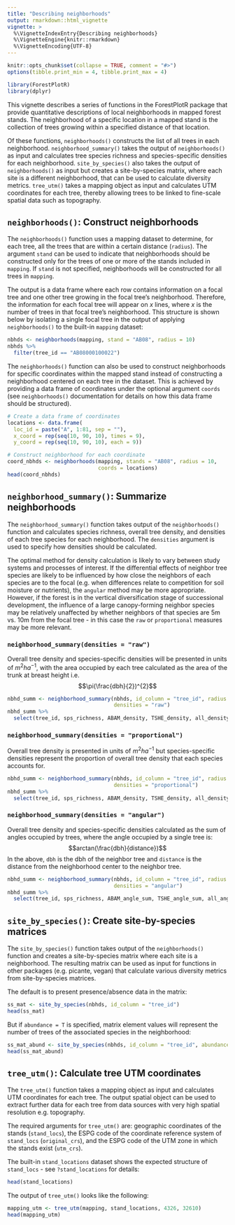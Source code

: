 ```yaml
---
title: "Describing neighborhoods"
output: rmarkdown::html_vignette
vignette: >
  %\VignetteIndexEntry{Describing neighborhoods}
  %\VignetteEngine{knitr::rmarkdown}
  %\VignetteEncoding{UTF-8}
---
```


```r
knitr::opts_chunk$set(collapse = TRUE, comment = "#>")
options(tibble.print_min = 4, tibble.print_max = 4)
```

```r
library(ForestPlotR)
library(dplyr)
```

This vignette describes a series of functions in the ForestPlotR package that 
provide quantitative descriptions of local neighborhoods in mapped forest
stands. The neighborhood of a specific location in a mapped stand is the 
collection of trees growing within a specified distance of that location. 

Of these functions, `neighborhoods()` constructs the list of all trees in each
neighborhood. `neighborhood_summary()` takes the output of `neighborhoods()` as
input and calculates tree species richness and species-specific densities for
each neighborhood. `site_by_species()` also takes the output of
`neighborhoods()` as input but creates a site-by-species matrix, where each site
is a different neighborhood, that can be used to calculate diversity metrics.
`tree_utm()` takes a mapping object as input and calculates UTM coordinates for
each tree, thereby allowing trees to be linked to fine-scale spatial data such
as topography.

## `neighborhoods()`: Construct neighborhoods

The `neighborhoods()` function uses a mapping dataset to determine, for each
tree, all the trees that are within a certain distance (`radius`). The argument
`stand` can be used to indicate that neighborhoods should be constructed only
for the trees of one or more of the stands included in `mapping`. If `stand` is
not specified, neighborhoods will be constructed for all trees in `mapping`.

The output is a data frame where each row contains information on a focal tree
and one other tree growing in the focal tree's neighborhood. Therefore, the
information for each focal tree will appear on *x* lines, where *x* is the
number of trees in that focal tree's neighborhood. This structure is shown
below by isolating a single focal tree in the output of applying 
`neighborhoods()` to the built-in `mapping` dataset:

```r
nbhds <- neighborhoods(mapping, stand = "AB08", radius = 10)
nbhds %>%
  filter(tree_id == "AB08000100022")
```

The `neighborhoods()` function can also be used to construct neighborhoods for
specific coordinates within the mapped stand instead of constructing a
neighborhood centered on each tree in the dataset. This is achieved by
providing a data frame of coordinates under the optional argument `coords` (see
`neighborhoods()` documentation for details on how this data frame should be
structured).

```r
# Create a data frame of coordinates
locations <- data.frame(
  loc_id = paste("A", 1:81, sep = ""),
  x_coord = rep(seq(10, 90, 10), times = 9),
  y_coord = rep(seq(10, 90, 10), each = 9))

# Construct neighborhood for each coordinate
coord_nbhds <- neighborhoods(mapping, stands = "AB08", radius = 10,
                             coords = locations)
head(coord_nbhds)
```

## `neighborhood_summary()`: Summarize neighborhoods

The `neighborhood_summary()` function takes output of the `neighborhoods()`
function and calculates species richness, overall tree density, and densities of
each tree species for each neighborhood. The `densities` argument is used to
specify how densities should be calculated.

The optimal method for density calculation is likely to vary between study 
systems and processes of interest. If the differential effects of neighbor tree 
species are likely to be influenced by how close the neighbors of each species 
are to the focal (e.g. when differences relate to competition for soil moisture 
or nutrients), the `angular` method may be more appropriate. However, if the
forest is in the vertical diversification stage of successional development, the
influence of a large canopy-forming neighbor species may be relatively 
unaffected by whether neighbors of that species are 5m vs. 10m from the focal 
tree - in this case the `raw` or `proportional` measures may be more relevant.

### `neighborhood_summary(densities = "raw")`

Overall tree density and species-specific densities will be presented in units
of $m^{2}ha^{-1}$, with the area occupied by each tree calculated as the area
of the trunk at breast height i.e.
$$\pi(\frac{dbh}{2})^{2}$$
```r
nbhd_summ <- neighborhood_summary(nbhds, id_column = "tree_id", radius = 10,
                                  densities = "raw")
nbhd_summ %>%
  select(tree_id, sps_richness, ABAM_density, TSHE_density, all_density)
```

### `neighborhood_summary(densities = "proportional")`

Overall tree density is presented in units of $m^{2}ha^{-1}$ but species-specific densities represent the proportion of overall tree density that each species
accounts for.

```r
nbhd_summ <- neighborhood_summary(nbhds, id_column = "tree_id", radius = 10,
                                  densities = "proportional")
nbhd_summ %>%
  select(tree_id, sps_richness, ABAM_density, TSHE_density, all_density)
```

### `neighborhood_summary(densities = "angular")`

Overall tree density and species-specific densities calculated as the sum of 
angles occupied by trees, where the angle occupied by a single tree is:
$$arctan(\frac{dbh}{distance})$$ In the above, `dbh` is the dbh of the
neighbor tree and `distance` is the distance from the neighborhood center to
the neighbor tree.

```r
nbhd_summ <- neighborhood_summary(nbhds, id_column = "tree_id", radius = 10,
                                  densities = "angular")
nbhd_summ %>%
  select(tree_id, sps_richness, ABAM_angle_sum, TSHE_angle_sum, all_angle_sum)
```

## `site_by_species()`: Create site-by-species matrices

The `site_by_species()` function takes output of the `neighborhoods()` function
and creates a site-by-species matrix where each site is a neighborhood. The
resulting matrix can be used as input for functions in other packages (e.g.
picante, vegan) that calculate various diversity metrics from site-by-species
matrices.

The default is to present presence/absence data in the matrix:

```r
ss_mat <- site_by_species(nbhds, id_column = "tree_id")
head(ss_mat)
```

But if `abundance = T` is specified, matrix element values will represent the
number of trees of the associated species in the neighborhood:

```r
ss_mat_abund <- site_by_species(nbhds, id_column = "tree_id", abundance = T)
head(ss_mat_abund)
```

## `tree_utm()`: Calculate tree UTM coordinates

The `tree_utm()` function takes a mapping object as input and calculates UTM
coordinates for each tree. The output spatial object can be used to extract
further data for each tree from data sources with very high spatial resolution
e.g. topography.

The required arguments for `tree_utm()` are: geographic coordinates of the 
stands (`stand_locs`), the ESPG code of the coordinate reference system of 
`stand_locs` (`original_crs`), and the ESPG code of the UTM zone in which the 
stands exist (`utm_crs`).

The built-in `stand_locations` dataset shows the expected structure of 
`stand_locs` - see `?stand_locations` for details:

```r
head(stand_locations)
```

The output of `tree_utm()` looks like the following:

```r
mapping_utm <- tree_utm(mapping, stand_locations, 4326, 32610)
head(mapping_utm)
```

